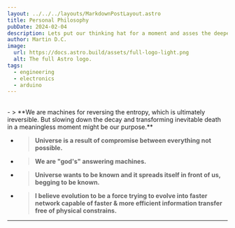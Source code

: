 ```yaml
---
layout: ../../../layouts/MarkdownPostLayout.astro
title: Personal Philosophy
pubDate: 2024-02-04
description: Lets put our thinking hat for a moment and asses the deepest points.
author: Martin D.C.
image:
  url: https://docs.astro.build/assets/full-logo-light.png
  alt: The full Astro logo.
tags:
  - engineering
  - electronics
  - arduino
---
```


<br />
- > **We are machines for reversing the entropy, which is ultimately ireversible. But slowing down the decay and transforming inevitable death in a meaningless moment might be our purpose.**


- > **Universe is a result of compromise between everything not possible.**

- > **We are "god's" answering machines.**

- > **Universe wants to be known and it spreads itself in front of us, begging to be known.**
- > **I believe evolution to be a force  trying to evolve into faster network capable of faster & more efficient information transfer free of physical constrains.**

---
